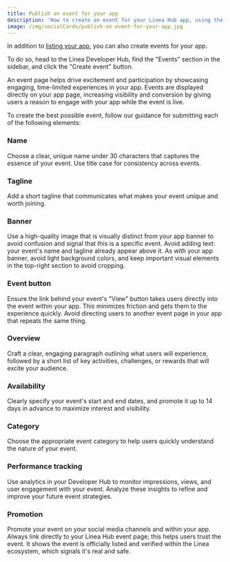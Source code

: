 ```yaml
---
title: Publish an event for your app
description: 'How to create an event for your Linea Hub app, using the Linea Developer Hub'
image: /img/socialCards/publish-an-event-for-your-app.jpg
---
```


In addition to [listing your app](./hub.mdx), you can also create events for your app.

To do so, head to the Linea Developer Hub, find the "Events" section in the sidebar, and click the
"Create event" button.

An event page helps drive excitement and participation by showcasing engaging, time-limited 
experiences in your app. Events are displayed directly on your app page, increasing visibility and 
conversion by giving users a reason to engage with your app while the event is live.

To create the best possible event, follow our guidance for submitting each of the following elements:

### Name

Choose a clear, unique name under 30 characters that captures the essence of your event. Use title 
case for consistency across events.

### Tagline

Add a short tagline that communicates what makes your event unique and worth joining.

### Banner

Use a high-quality image that is visually distinct from your app banner to avoid confusion and 
signal that this is a specific event. Avoid adding text: your event's name and tagline already 
appear above it. As with your app banner, avoid light background colors, and keep important visual 
elements in the top-right section to avoid cropping.

### Event button

Ensure the link behind your event's "View" button takes users directly into the event within your app.
This minimizes friction and gets them to the experience quickly. Avoid directing users to another 
event page in your app that repeats the same thing.

### Overview

Craft a clear, engaging paragraph outlining what users will experience, followed by a short list of 
key activities, challenges, or rewards that will excite your audience.

### Availability

Clearly specify your event's start and end dates, and promote it up to 14 days in advance to 
maximize interest and visibility.

### Category

Choose the appropriate event category to help users quickly understand the nature of your event.

### Performance tracking

Use analytics in your Developer Hub to monitor impressions, views, and user engagement with your 
event. Analyze these insights to refine and improve your future event strategies.

### Promotion

Promote your event on your social media channels and within your app. Always link directly to your 
Linea Hub event page; this helps users trust the event. It shows the event is officially listed and 
verified within the Linea ecosystem, which signals it's real and safe.
